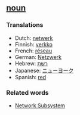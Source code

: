 ==[[noun]]==

===Translations===

*Dutch: [[netwerk]]
*Finnish: [[verkko]]
*French: [[réseau]]
*German: [[Netzwerk]]
*Hebrew: [[רשת]]
*Japanese: [[ニューヨーク]]
*Spanish: [[red]]

===Related words===

*[[Network Subsystem]]